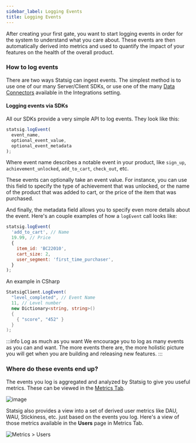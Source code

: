 ```yaml
---
sidebar_label: Logging Events
title: Logging Events
---
```


After creating your first gate, you want to start logging events in order for the system to understand what you care about. These events are then automatically derived into metrics and used to quantify the impact of your features on the health of the overall product.

### How to log events

There are two ways Statsig can ingest events. The simplest method is to use one of our many Server/Client SDKs, or use one of the many [Data Connectors](/integrations/introduction) available in the Integrations setting.

#### Logging events via SDKs

All our SDKs provide a very simple API to log events. They look like this:

```js
statsig.logEvent(
  event_name, 
  optional_event_value, 
  optional_event_metadata
);
```

Where event name describes a notable event in your product, like `sign_up`, `achievement_unlocked`, `add_to_cart`, `check_out`, etc.

These events can optionally take an event value.  For instance, you can use this field to specify the type of achievement that was unlocked, or the name of the product that was added to cart, or the price of the item that was purchased.  

And finally, the metadata field allows you to specify even more details about the event.  Here's an couple examples of how a ```logEvent``` call looks like:

```js
statsig.logEvent(
  'add_to_cart', // Name
  19.99, // Price
  { 
    item_id: 'BC22010', 
    cart_size: 2,
    user_segment: 'first_time_purchaser',
  }
);
```

An example in CSharp

```csharp
StatsigClient.LogEvent(
  "level_completed", // Event Name
  11, // Level number
  new Dictionary<string, string>()
  { 
    { "score", "452" } 
  }
);
```

:::info Log as much as you want
We encourage you to log as many events as you can and want. The more events there are, the more holistic picture you will get when you are building and releasing new features.
:::

### Where do these events end up?

The events you log is aggregated and analyzed by Statsig to give you useful metrics.  These can be viewed in the [Metrics Tab](/metrics).

![image](https://user-images.githubusercontent.com/74588208/127933988-c981bf83-f20c-4404-8194-004017cf96ef.png)

Statsig also provides a view into a set of derived user metrics like DAU, WAU, Stickiness, etc. just based on the events you log.  Here's a view of those metrics available in the **Users** page in Metrics Tab.

![Metrics > Users](https://user-images.githubusercontent.com/74584483/135521068-91b37474-0b7c-4fb0-bb3d-78290e2312d3.png)
